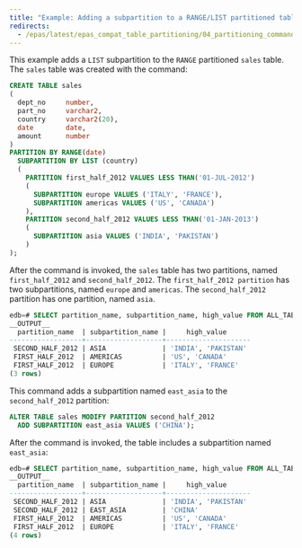 ```yaml
---
title: "Example: Adding a subpartition to a RANGE/LIST partitioned table"
redirects:
  - /epas/latest/epas_compat_table_partitioning/04_partitioning_commands_compatible_with_oracle_databases/03_alter_table_add_subpartition/02_example_adding_a_subpartition_to_a_range_list_partitioned_table/ #generated for docs/epas/reorg-role-use-case-mode
---
```


<div id="example_adding_a_subpartition_to_a_range_list_partitioned_table" class="registered_link"></div>

This example adds a `LIST` subpartition to the `RANGE` partitioned `sales` table. The `sales` table was created with the command:

```sql
CREATE TABLE sales
(
  dept_no     number,
  part_no     varchar2,
  country     varchar2(20),
  date        date,
  amount      number
)
PARTITION BY RANGE(date)
  SUBPARTITION BY LIST (country)
  (
    PARTITION first_half_2012 VALUES LESS THAN('01-JUL-2012')
    (
      SUBPARTITION europe VALUES ('ITALY', 'FRANCE'),
      SUBPARTITION americas VALUES ('US', 'CANADA')
    ),
    PARTITION second_half_2012 VALUES LESS THAN('01-JAN-2013')
    (
      SUBPARTITION asia VALUES ('INDIA', 'PAKISTAN')
    )
);
```

After the command is invoked, the `sales` table has two partitions, named `first_half_2012` and `second_half_2012`. The `first_half_2012 partition` has two subpartitions, named `europe` and `americas`. The `second_half_2012` partition has one partition, named `asia`.

```sql
edb=# SELECT partition_name, subpartition_name, high_value FROM ALL_TAB_SUBPARTITIONS;
__OUTPUT__
  partition_name  | subpartition_name |     high_value
------------------+-------------------+---------------------
 SECOND_HALF_2012 | ASIA              | 'INDIA', 'PAKISTAN'
 FIRST_HALF_2012  | AMERICAS          | 'US', 'CANADA'
 FIRST_HALF_2012  | EUROPE            | 'ITALY', 'FRANCE'
(3 rows)
```

This command adds a subpartition named `east_asia` to the `second_half_2012` partition:

```sql
ALTER TABLE sales MODIFY PARTITION second_half_2012
  ADD SUBPARTITION east_asia VALUES ('CHINA');
```

After the command is invoked, the table includes a subpartition named `east_asia`:

```sql
edb=# SELECT partition_name, subpartition_name, high_value FROM ALL_TAB_SUBPARTITIONS;
__OUTPUT__
  partition_name  | subpartition_name |     high_value
------------------+-------------------+---------------------
 SECOND_HALF_2012 | ASIA              | 'INDIA', 'PAKISTAN'
 SECOND_HALF_2012 | EAST_ASIA         | 'CHINA'
 FIRST_HALF_2012  | AMERICAS          | 'US', 'CANADA'
 FIRST_HALF_2012  | EUROPE            | 'ITALY', 'FRANCE'
(4 rows)
```
